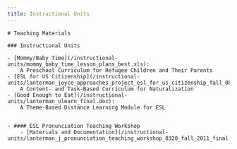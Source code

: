 ```yaml
---
title: Instructional Units
---
```


<BaseLayout title={frontmatter.title} current="/esl-teaching-materials">
    <MainLogo />

    # Teaching Materials

    ### Instructional Units

    - [Mommy/Baby Time](/instructional-units/mommy_baby_time_lesson_plans_best.xls):
        A Preschool Curriculum for Refugee Children and Their Parents
    - [ESL for US Citizenship](/instructional-units/lanterman_joyce_approaches_project_esl_for_us_citizenship_fall_08.doc):
        A Content- and Task-Based Curriculum for Naturalization
    - [Good Enough to Eat](/instructional-units/lanterman_ulearn_final.doc):
        A Theme-Based Distance Learning Module for ESL


    - #### ESL Pronunciation Teaching Workshop
        - [Materials and Documentation](/instructional-units/lanterman_j_pronunciation_teaching_workshop_8320_fall_2011_final.doc)

[//]: # (- Slides &#40;TODO&#41;)

</BaseLayout>
